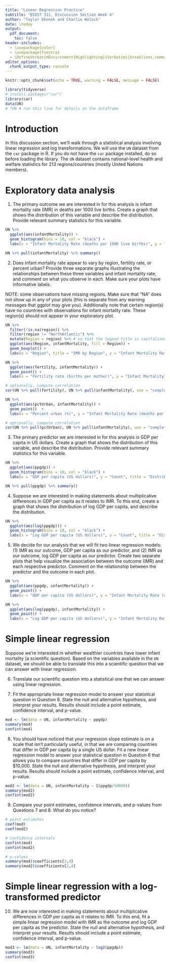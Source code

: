 ```yaml
---
title: "Linear Regression Practice"
subtitle: "BIOST 311, Discussion Section Week 4"
author: "Taylor Okonek and Charlie Wolock"
date: \today
output: 
  pdf_document:
    toc: false
header-includes:
  - \usepackage{color}
  - \usepackage{fvextra}
  - \DefineVerbatimEnvironment{Highlighting}{Verbatim}{breaklines,commandchars=\\\{\}}
editor_options: 
  chunk_output_type: console
---
```


```r
knitr::opts_chunk$set(echo = TRUE, warning = FALSE, message = FALSE)
```

```r
library(tidyverse)
# install.packages("car")
library(car)
data(UN)
# ?UN # run this line for details on the dataframe
```

# Introduction

In this discussion section, we'll walk through a statistical analysis involving linear regression and log transformations. We will use the `UN` dataset from the `car` package in R. If you do not have the `car` package installed, do so before loading the library. The `UN` dataset contains national-level health and welfare statistics for 213 regions/countries (mostly United Nations members).

# Exploratory data analysis

1. The primary outcome we are interested in for this analysis is infant mortality rate (IMR) in deaths per 1000 live births. Create a graph that shows the distribution of this variable and describe the distribution. Provide relevant summary statistics for this variable.

```r
UN %>%
  ggplot(aes(infantMortality)) +
  geom_histogram(bins = 10, col = "black") +
  labs(x = "Infant Mortality Rate (deaths per 1000 live births)", y = "Count", title = "Distribution of IMR")

UN %>% pull(infantMortality) %>% summary()
```

\textcolor{blue}{The distribution of IMR is right skewed. The mean IMR across countries is 29 deaths per 1000 live births, ranging from 2 to 125 deaths per 1000 lives births.}

2. Does infant mortality rate appear to vary by region, fertility rate, or percent urban? Provide three separate graphs illustrating the relationships between these three variables and infant mortality rate, and comment on what you observe in each. Make sure your plots have informative labels. 

NOTE: some observations have missing regions. Make sure that "NA" does not show up in any of your plots (this is separate from any warning messages that ggplot may give you). Additionally note that certain region(s) have no countries with observations for infant mortality rate. These region(s) should not appear in your exploratory plot.

```r
UN %>%
  filter(!is.na(region)) %>%
  filter(region != "NorthAtlantic") %>%
  mutate(Region = region) %>% # so that the legend title is capitalized
  ggplot(aes(Region, infantMortality, fill = Region)) +
  geom_boxplot() +
  labs(x = "Region", title = "IMR by Region", y = "Infant Mortality Rate (deaths per 1000 lives births")
```

\textcolor{blue}{IMR appears to vary quite a bit by region. In particular, median IMR is highest in Africa, Asia, and Oceania, and the range of IMR is much higher in African than in other regions. Asia and Oceania also have relatively high ranges of IMR. Europe and North America appear to have the lowest median IMR. The North Atlantic region (consisting only of Greenland) did not have a recorded IMR, and so it is excluded from the plot.}

```r
UN %>%
  ggplot(aes(fertility, infantMortality)) +
  geom_point() +
  labs(x = "Fertility rate (births per mother)", y = "Infant Mortality Rate (deaths per 1000 lives births", title = "IMR by Fertility rate")

# optionally, compute correlation
cor(UN %>% pull(fertility), UN %>% pull(infantMortality), use = "complete.obs")
```

\textcolor{blue}{IMR and Fertility rate appear to be strongly, positively correlated. You were not expected to compute the correlation here, but of note it is 0.86, which is relatively high.}

```r
UN %>%
  ggplot(aes(pctUrban, infantMortality)) +
  geom_point()  +
  labs(x = "Percent urban (%)", y = "Infant Mortality Rate (deaths per 1000 lives births", title = "IMR by Percent Urban")

# optionally, compute correlation
cor(UN %>% pull(pctUrban), UN %>% pull(infantMortality), use = "complete.obs")
```

\textcolor{blue}{IMR and percent urban appear to be moderately, negatively correlated. You were not expected to compute the correlation here, but of note it is -0.6, which aligns with our guess of moderate, negative correlation.}

3. The primary predictor we are interested in for this analysis is GDP per capita in US dollars. Create a graph that shows the distribution of this variable, and describe the distribution. Provide relevant summary statistics for this variable.

```r
UN %>%
  ggplot(aes(ppgdp)) +
  geom_histogram(bins = 10, col = "black") +
  labs(x = "GDP per capita (US dollars)", y = "Count", title = "Distribution of GDP")

UN %>% pull(ppgdp) %>% summary()
```

\textcolor{blue}{The distribution of GDP per capita is right skewed. The mean GDP per capita across countries is \$13,012, ranging from \$115 to \$105,095.}

4. Suppose we are interested in making statements about multiplicative differences in GDP per capita as it relates to IMR. To this end, create a graph that shows the distribution of log GDP per capita, and describe the distribution. 

```r
UN %>%
  ggplot(aes(log(ppgdp))) +
  geom_histogram(bins = 10, col = "black") +
  labs(x = "Log GDP per capita (US dollars)", y = "Count", title = "Distribution of Log GDP")
```

\textcolor{blue}{The distribution of GDP per capita is roughly symmetric.}

5. We decide for our analysis that we will fit two linear regression models: (1) IMR as our outcome, GDP per capita as our predictor, and (2) IMR as our outcome, log GDP per capita as our predictor. Create two separate plots that help visualize the association between the outcome (IMR) and each respective predictor. Comment on the relationship between the predictor and the outcome in each plot.

```r
UN %>%
  ggplot(aes(ppgdp, infantMortality)) +
  geom_point() +
  labs(x = "GDP per capita (US dollars)", y = "Infant Mortality Rate (deaths per 1000 live births)", title = "GDP vs. IMR") 
```

\textcolor{blue}{In general, infant mortality rate is very high when GDP per capita is quite small (in particular, when GDP per capita is less than around \$10,000). Infant mortality rate appears to be roughly constant across countries with GDP per capita ranging from \$25,000 and up. The Pearson's correlation is likely quite weak since the two variables do not appear to be linearly related, but the correlation does appear to be slightly negative. Since the two variables are not clearly not linearly related, linear regression may not be a great choice of model.}

```r
UN %>%
  ggplot(aes(log(ppgdp), infantMortality)) +
  geom_point() +
  labs(x = "Log GDP per capita (US dollars)", y = "Infant Mortality Rate (deaths per 1000 live births)", title = "Log GDP vs. IMR")
```

\textcolor{blue}{Infant mortality rate and log GDP per capita appear to have a reasonably strong negative correlation.}

# Simple linear regression

Suppose we're interested in whether wealthier countries have lower infant mortality (a scientific question). Based on the variables available in the `UN` dataset, we should be able to translate this into a scientific question that we can answer with linear regression. 

6. Translate our scientific question into a statistical one that we can answer using linear regression.

\textcolor{blue}{Is higher GDP per capita (in US dollars) associated with lower infant mortality rates (death per 1000 live births)? Do countries that differ in GDP per capita by 1 US dollar have different infant mortality rates (deaths per 1000 live births)?}

7. Fit the appropriate linear regression model to answer your statistical question in Question 6. State the null and alternative hypothesis, and interpret your results. Results should include a point estimate, confidence interval, and p-value.

```r
mod <- lm(data = UN, infantMortality ~ ppgdp)
summary(mod)
confint(mod)
```

\textcolor{blue}{Our null hypothesis is that there is no linear association between GDP per capita and infant mortality rate. In other words, our null hypothesis is that the regression slope in our model is 0, and the alternative is that the regression slope is not equal to zero. We estimate that the mean difference in infant mortality rate for countries that differ in GDP per capita by 1 US dollar is 0.0009 deaths per 1000 live births, which countries with higher GDP having lower IMR. This observed difference would not be surprising if the true difference were between 0.0007 and 0.001 deaths per 1000 live births (p < 0.001).}

8. You should have noticed that your regression slope estimate is on a scale that isn't particularly useful, in that we are comparing countries that differ in GDP per capita by a single US dollar. Fit a new linear regression model to answer your statistical question in Question 6 that allows you to compare countries that differ in GDP per capita by \$10,000. State the null and alternative hypothesis, and interpret your results. Results should include a point estimate, confidence interval, and p-value.

```r
mod2 <- lm(data = UN, infantMortality ~ I(ppgdp/10000))
summary(mod2)
confint(mod2)
```

\textcolor{blue}{Our null hypothesis is that there is no linear association between GDP per capita and infant mortality rate. In other words, our null hypothesis is that the regression slope in our model is 0, and the alternative is that the regression slope is not equal to zero. We estimate that the mean difference in infant mortality rate for countries that differ in GDP per capita by 1000 US dollars is 9 deaths per 1000 live births, which countries with higher GDP having lower IMR. This observed difference would not be surprising if the true difference were between 7 and 11 deaths per 1000 live births (p < 0.001).}

9. Compare your point estimates, confidence intervals, and p-values from Questions 7 and 8. What do you notice?

```r
# point estimates
coef(mod)
coef(mod2)

# confidence intervals
confint(mod)
confint(mod2)

# p-values
summary(mod)$coefficients[2,4]
summary(mod2)$coefficients[2,4]
```

\textcolor{blue}{The intercept estimates from both models are the same. This makes sense, and they have the same interpretation: mean IMR for groups with 0 GDP per capita in US dollars. The point estimates and confidence intervals from Question 7 are 10,000 times smaller than the point estimates and confidence intervals from Question 8. The p-values from Question 7 and Question 8 are identical.}

# Simple linear regression with a log-transformed predictor

10. We are now interested in making statements about multiplicative differences in GDP per capita as it relates to IMR. To this end, fit a simple linear regression model with IMR as the outcome and log GDP per capita as the predictor. State the null and alternative hypothesis, and interpret your results. Results should include a point estimate, confidence interval, and p-value.

```r
mod3 <- lm(data = UN, infantMortality ~ log2(ppgdp))
summary(mod3)
confint(mod3)
```

\textcolor{blue}{Our null hypothesis is that there is no linear association between log GDP per capita and infant mortality rate. In other words, our null hypothesis is that the regression slope in our model is 0, and the alternative is that the regression slope is not equal to zero. The difference in average IMR comparing groups of countries that differ in GDP per capita by a multiplicative factor of 2 is 10.3 deaths per 1000 live births, with the countries with higher GDP having lower IMR. This observed difference would not be surprising if the true difference were between 9.1 and 11.5 deaths per 1000 live births (p < 0.001).}

